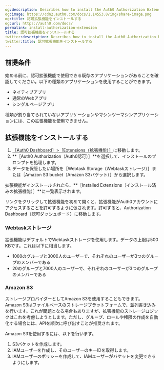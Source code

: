 ```yaml
---
og:description: Describes how to install the Auth0 Authorization Extension.
og:image: https://cdn2.auth0.com/docs/1.14553.0/img/share-image.png
og:title: 認可拡張機能をインストールする
og:url: https://auth0.com/docs/
permalink: install-authorization-extension
title: 認可拡張機能をインストールする
twitter:description: Describes how to install the Auth0 Authorization Extension.
twitter:title: 認可拡張機能をインストールする
---
```




## 前提条件

始める前に、認可拡張機能で使用できる既存のアプリケーションがあることを確認してください。以下の種類のアプリケーションを使用することができます。

* ネイティブアプリ
* 通常のWebアプリ
* シングルページアプリ

種類が割り当てられていないアプリケーションやマシンツーマシンアプリケーションには、この拡張機能を使用できません。

## 拡張機能をインストールする

1. [［Auth0 Dashboard］>［Extensions（拡張機能）］](%24%7Bmanage_url%7D/#/extensions)に移動します。
2. **［Auth0 Authorization（Auth0認可）］**を選択して、インストールのプロンプトを処理します。
3. データを保管したい場所を［Webtask Storage（Webtaskストレージ）］または［Amazon S3 bucket（Amazon S3バケット）］から選択します。

拡張機能がインストールされたら、**［Installed Extensions（インストール済みの拡張機能）］**に一覧表示されます。





リンクをクリックして拡張機能を初めて開くと、拡張機能がAuth0アカウントにアクセスすることを許可するように促されます。許可すると、Authorization Dashboard（認可ダッシュボード）に移動します。



### Webtaskストレージ

拡張機能はデフォルトでWebtaskストレージを使用します。データの上限は500 KBです。これは以下に相当します。

* 1000のグループと3000人のユーザーで、それぞれのユーザーが3つのグループのメンバーである
* 20のグループと7000人のユーザーで、それぞれのユーザーが3つのグループのメンバーである

### Amazon S3

ストレージプロバイダーとしてAmazon S3を使用することもできます。Amazon S3はファイルベースのストレージプラットフォームで、並列書き込みを行います。これが問題となる場合もありますが、拡張機能のストレージロジックはこれを考慮しようとします。ただし、グループ、ロールや権限の作成を自動化する場合には、APIを順次に呼び出すことが推奨されます。



Amazon S3を使用するには、以下を行います。

1. S3バケットを作成します。
2. IAMユーザーを作成し、そのユーザーのキーIDを取得します。
3. IAMユーザーのポリシーを作成して、IAMユーザーがバケットを変更できるようにします。